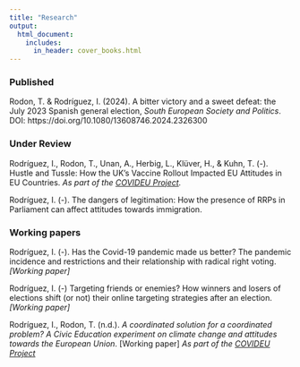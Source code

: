 ```yaml
---
title: "Research"
output:
  html_document:
    includes:
      in_header: cover_books.html
---
```


### Published

Rodon, T. & Rodríguez, I. (2024). A bitter victory and a sweet defeat: the July 2023 Spanish general election, *South European Society and Politics*. DOI: https://doi.org/10.1080/13608746.2024.2326300

### Under Review

Rodríguez, I., Rodon, T., Unan, A., Herbig, L., Klüver, H., & Kuhn, T. (-). Hustle and Tussle: How the UK's Vaccine Rollout Impacted EU Attitudes in EU Countries. *As part of the [COVIDEU Project](www.covideu.info).*

Rodríguez, I. (-). The dangers of legitimation: How the presence of RRPs in Parliament can affect attitudes towards immigration. 


### Working papers

Rodríguez, I. (-). Has the Covid-19 pandemic made us better? The pandemic incidence and restrictions and their relationship with radical right voting. *[Working paper]*

Rodríguez, I. (-) Targeting friends or enemies? How winners and losers of elections shift (or not) their online targeting strategies after an election. *[Working paper]*

Rodríguez, I., Rodon, T. (n.d.). *A coordinated solution for a coordinated problem? A Civic Education experiment on climate change and attitudes towards the European Union*. [Working paper] *As part of the [COVIDEU Project](www.covideu.info)*

